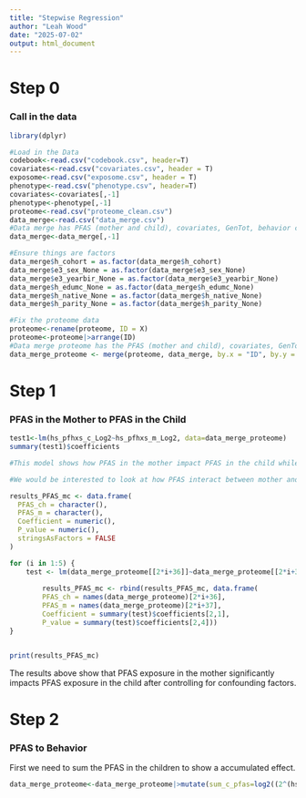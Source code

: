 ```yaml
---
title: "Stepwise Regression"
author: "Leah Wood"
date: "2025-07-02"
output: html_document
---
```


# Step 0
### Call in the data

```r
library(dplyr)
```

```r
#Load in the Data
codebook<-read.csv("codebook.csv", header=T)
covariates<-read.csv("covariates.csv", header = T)
exposome<-read.csv("exposome.csv", header = T)
phenotype<-read.csv("phenotype.csv", header=T)
covariates<-covariates[,-1]
phenotype<-phenotype[,-1]
proteome<-read.csv("proteome_clean.csv")
data_merge<-read.csv("data_merge.csv")
#Data merge has PFAS (mother and child), covariates, GenTot, behavior classification, and an ID
data_merge<-data_merge[,-1]
```

```r
#Ensure things are factors
data_merge$h_cohort = as.factor(data_merge$h_cohort)
data_merge$e3_sex_None = as.factor(data_merge$e3_sex_None)
data_merge$e3_yearbir_None = as.factor(data_merge$e3_yearbir_None)
data_merge$h_edumc_None = as.factor(data_merge$h_edumc_None)
data_merge$h_native_None = as.factor(data_merge$h_native_None)
data_merge$h_parity_None = as.factor(data_merge$h_parity_None)
```

```r
#Fix the proteome data
proteome<-rename(proteome, ID = X)
proteome<-proteome|>arrange(ID)
#Data merge proteome has the PFAS (mother and child), covariates, GenTot, behavior classification, and all proteins, and an ID
data_merge_proteome <- merge(proteome, data_merge, by.x = "ID", by.y = "ID")
```

# Step 1
### PFAS in the Mother to PFAS in the Child

```r
test1<-lm(hs_pfhxs_c_Log2~hs_pfhxs_m_Log2, data=data_merge_proteome)
summary(test1)$coefficients
```


```r
#This model shows how PFAS in the mother impact PFAS in the child while accounting for the mother's confounding factors.

#We would be interested to look at how PFAS interact between mother and child WITHOUT the covariates as well.

results_PFAS_mc <- data.frame(
  PFAS_ch = character(),
  PFAS_m = character(),
  Coefficient = numeric(),
  P_value = numeric(),
  stringsAsFactors = FALSE
)

for (i in 1:5) {
    test <- lm(data_merge_proteome[[2*i+36]]~data_merge_proteome[[2*i+37]]+h_mbmi_None+hs_wgtgain_None+e3_gac_None+h_age_None+h_edumc_None+h_native_None+h_parity_None, data=data_merge_proteome)
    
        results_PFAS_mc <- rbind(results_PFAS_mc, data.frame(
        PFAS_ch = names(data_merge_proteome)[2*i+36],
        PFAS_m = names(data_merge_proteome)[2*i+37],
        Coefficient = summary(test)$coefficients[2,1],
        P_value = summary(test)$coefficients[2,4]))
}


print(results_PFAS_mc)

```

The results above show that PFAS exposure in the mother significantly impacts PFAS exposure in the child after controlling for confounding factors. 

# Step 2
### PFAS to Behavior 

First we need to sum the PFAS in the children to show a accumulated effect. 

```r
data_merge_proteome<-data_merge_proteome|>mutate(sum_c_pfas=log2((2^(hs_pfhxs_c_Log2)+2^(hs_pfna_c_Log2)+2^(hs_pfoa_c_Log2)+2^(hs_pfos_c_Log2)+2^(hs_pfunda_c_Log2))))
```


